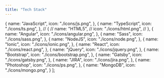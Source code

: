```yaml
---
title: "Tech Stack"
---
```


  {
    name: "JavaScript",
    icon: "./icons/js.png",
  },
  {
    name: "TypeScript",
    icon: "./icons/ts.png",
  },
  // {
  //   name: "HTML5",
  //   icon: "./icons/html.png",
  // },
  {
    name: "Angular",
    icon: "./icons/angular.png",
  },
  {
    name: "Sass",
    icon: "./icons/sass.png",
  },
  {
    name: "NodeJS",
    icon: "./icons/node.png",
  },
  {
    name: "Ionic",
    icon: "./icons/ionic.png",
  },
  {
    name: "React",
    icon: "./icons/react.png",
  },
  {
    name: "jQuery",
    icon: "./icons/jquery.png",
  },
  {
    name: "Bootstrap",
    icon: "./icons/bootstrap.png",
  },
  {
    name: "Gatsby",
    icon: "./icons/gatsby.png",
  },
  {
    name: "JIRA",
    icon: "./icons/jira.png",
  },
  {
    name: "Photoshop",
    icon: "./icons/ps.png",
  },
  {
    name: "MongoDB",
    icon: "./icons/mongo.png",
  }
];
